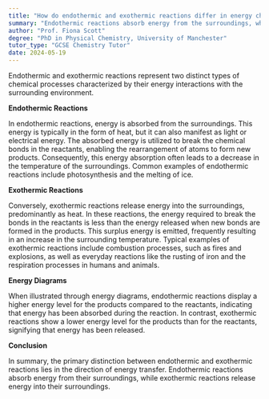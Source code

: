 ```yaml
---
title: "How do endothermic and exothermic reactions differ in energy changes?"
summary: "Endothermic reactions absorb energy from the surroundings, while exothermic reactions release energy into the surroundings."
author: "Prof. Fiona Scott"
degree: "PhD in Physical Chemistry, University of Manchester"
tutor_type: "GCSE Chemistry Tutor"
date: 2024-05-19
---
```


Endothermic and exothermic reactions represent two distinct types of chemical processes characterized by their energy interactions with the surrounding environment.

**Endothermic Reactions**

In endothermic reactions, energy is absorbed from the surroundings. This energy is typically in the form of heat, but it can also manifest as light or electrical energy. The absorbed energy is utilized to break the chemical bonds in the reactants, enabling the rearrangement of atoms to form new products. Consequently, this energy absorption often leads to a decrease in the temperature of the surroundings. Common examples of endothermic reactions include photosynthesis and the melting of ice.

**Exothermic Reactions**

Conversely, exothermic reactions release energy into the surroundings, predominantly as heat. In these reactions, the energy required to break the bonds in the reactants is less than the energy released when new bonds are formed in the products. This surplus energy is emitted, frequently resulting in an increase in the surrounding temperature. Typical examples of exothermic reactions include combustion processes, such as fires and explosions, as well as everyday reactions like the rusting of iron and the respiration processes in humans and animals.

**Energy Diagrams**

When illustrated through energy diagrams, endothermic reactions display a higher energy level for the products compared to the reactants, indicating that energy has been absorbed during the reaction. In contrast, exothermic reactions show a lower energy level for the products than for the reactants, signifying that energy has been released.

**Conclusion**

In summary, the primary distinction between endothermic and exothermic reactions lies in the direction of energy transfer. Endothermic reactions absorb energy from their surroundings, while exothermic reactions release energy into their surroundings.
    